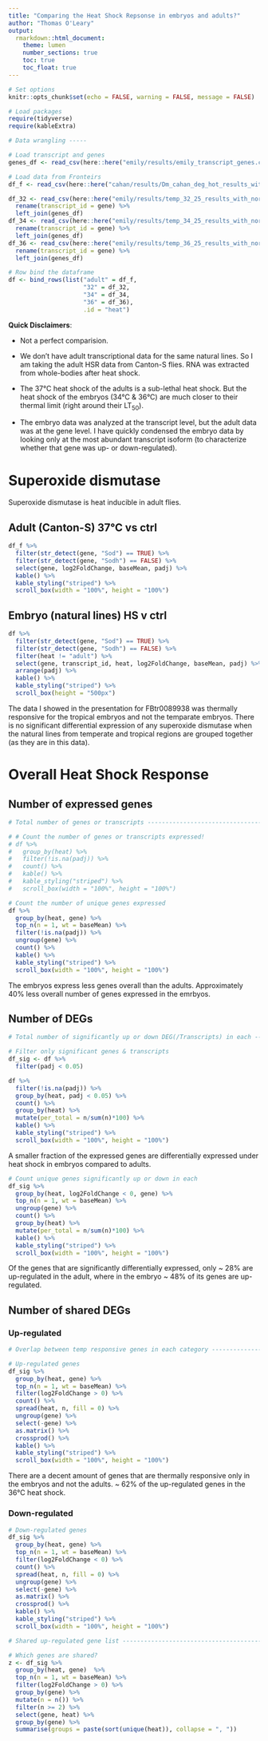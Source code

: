 ```yaml
---
title: "Comparing the Heat Shock Repsonse in embryos and adults?"
author: "Thomas O'Leary"
output:
  rmarkdown::html_document:
    theme: lumen
    number_sections: true
    toc: true
    toc_float: true
---
```


```r
# Set options
knitr::opts_chunk$set(echo = FALSE, warning = FALSE, message = FALSE)

# Load packages
require(tidyverse)
require(kableExtra)

# Data wrangling ----- 

# Load transcript and genes
genes_df <- read_csv(here::here("emily/results/emily_transcript_genes.csv"))

# Load data from Fronteirs
df_f <- read_csv(here::here("cahan/results/Dm_cahan_deg_hot_results_with_norm.csv"))

df_32 <- read_csv(here::here("emily/results/temp_32_25_results_with_norm.csv")) %>%
  rename(transcript_id = gene) %>%
  left_join(genes_df)
df_34 <- read_csv(here::here("emily/results/temp_34_25_results_with_norm.csv")) %>%
  rename(transcript_id = gene) %>%
  left_join(genes_df)
df_36 <- read_csv(here::here("emily/results/temp_36_25_results_with_norm.csv")) %>%
  rename(transcript_id = gene) %>%
  left_join(genes_df)

# Row bind the dataframe
df <- bind_rows(list("adult" = df_f, 
                     "32" = df_32, 
                     "34" = df_34, 
                     "36" = df_36), 
                     .id = "heat")
```

**Quick Disclaimers**: 

- Not a perfect comparision. 

- We don't have adult transcriptional data for the same natural lines. So I am taking the adult HSR data from Canton-S flies. RNA was extracted from whole-bodies after heat shock.

- The 37°C heat shock of the adults is a sub-lethal heat shock. But the heat shock of the embryos (34°C & 36°C) are much closer to their thermal limit (right around their LT<sub>50</sub>).

- The embryo data was analyzed at the transcript level, but the adult data was at the gene level. I have quickly condensed the embryo data by looking only at the most abundant transcript isoform (to characterize whether that gene was up- or down-regulated). 

# Superoxide dismutase

Superoxide dismutase is heat inducible in adult flies.

## Adult (Canton-S) 37°C vs ctrl

```r
df_f %>%
  filter(str_detect(gene, "Sod") == TRUE) %>%
  filter(str_detect(gene, "Sodh") == FALSE) %>%
  select(gene, log2FoldChange, baseMean, padj) %>%
  kable() %>%
  kable_styling("striped") %>%
  scroll_box(width = "100%", height = "100%")
```

## Embryo (natural lines) HS v ctrl

```r
df %>%
  filter(str_detect(gene, "Sod") == TRUE) %>%
  filter(str_detect(gene, "Sodh") == FALSE) %>%
  filter(heat != "adult") %>%
  select(gene, transcript_id, heat, log2FoldChange, baseMean, padj) %>%
  arrange(padj) %>%
  kable() %>%
  kable_styling("striped") %>%
  scroll_box(height = "500px")
```

The data I showed in the presentation for FBtr0089938 was thermally responsive for the tropical embryos and not the temparate embryos. There is no significant differential expression of any superoxide dismutase when the natural lines from temperate and tropical regions are grouped together (as they are in this data).

# Overall Heat Shock Response

## Number of expressed genes

```r
# Total number of genes or transcripts -----------------------------------------

# # Count the number of genes or transcripts expressed!
# df %>%
#   group_by(heat) %>%
#   filter(!is.na(padj)) %>%
#   count() %>%
#   kable() %>%
#   kable_styling("striped") %>%
#   scroll_box(width = "100%", height = "100%")

# Count the number of unique genes expressed
df %>%
  group_by(heat, gene) %>%
  top_n(n = 1, wt = baseMean) %>%
  filter(!is.na(padj)) %>%
  ungroup(gene) %>%
  count() %>%
  kable() %>%
  kable_styling("striped") %>%
  scroll_box(width = "100%", height = "100%")

```

The embryos express less genes overall than the adults. Approximately 40% less overall number of genes expressed in the emrbyos.


## Number of DEGs

```r
# Total number of significantly up or down DEG(/Transcripts) in each -----------

# Filter only significant genes & transcripts
df_sig <- df %>%
  filter(padj < 0.05) 

df %>%
  filter(!is.na(padj)) %>%
  group_by(heat, padj < 0.05) %>%
  count() %>%
  group_by(heat) %>% 
  mutate(per_total = n/sum(n)*100) %>%
  kable() %>%
  kable_styling("striped") %>%
  scroll_box(width = "100%", height = "100%")
```

A smaller fraction of the expressed genes are differentially expressed under heat shock in embryos compared to adults.

```r
# Count unique genes significantly up or down in each
df_sig %>%
  group_by(heat, log2FoldChange < 0, gene) %>%
  top_n(n = 1, wt = baseMean) %>%
  ungroup(gene) %>%
  count() %>%
  group_by(heat) %>% 
  mutate(per_total = n/sum(n)*100) %>%
  kable() %>%
  kable_styling("striped") %>%
  scroll_box(width = "100%", height = "100%")
```

Of the genes that are significantly differentially expressed, only ~ 28% are up-regulated in the adult, where in the embryo ~ 48% of its genes are up-regulated.

## Number of shared DEGs

### Up-regulated

```r

# Overlap between temp responsive genes in each category -----------------------

# Up-regulated genes
df_sig %>%
  group_by(heat, gene) %>%
  top_n(n = 1, wt = baseMean) %>%
  filter(log2FoldChange > 0) %>%
  count() %>%
  spread(heat, n, fill = 0) %>%
  ungroup(gene) %>%
  select(-gene) %>% 
  as.matrix() %>% 
  crossprod() %>%
  kable() %>%
  kable_styling("striped") %>%
  scroll_box(width = "100%", height = "100%")
```

There are a decent amount of genes that are thermally responsive only in the embryos and not the adults. ~ 62% of the up-regulated genes in the 36°C heat shock.

### Down-regulated

```r
# Down-regulated genes
df_sig %>%
  group_by(heat, gene) %>%
  top_n(n = 1, wt = baseMean) %>%
  filter(log2FoldChange < 0) %>%
  count() %>%
  spread(heat, n, fill = 0) %>%
  ungroup(gene) %>%
  select(-gene) %>% 
  as.matrix() %>% 
  crossprod() %>%
  kable() %>%
  kable_styling("striped") %>%
  scroll_box(width = "100%", height = "100%")
```


```r
# Shared up-regulated gene list ------------------------------------------------

# Which genes are shared?
z <- df_sig %>%
  group_by(heat, gene)  %>%
  top_n(n = 1, wt = baseMean) %>%
  filter(log2FoldChange > 0) %>%
  group_by(gene) %>%
  mutate(n = n()) %>%
  filter(n >= 2) %>%
  select(gene, heat) %>%
  group_by(gene) %>%
  summarise(groups = paste(sort(unique(heat)), collapse = ", ")) 
```
